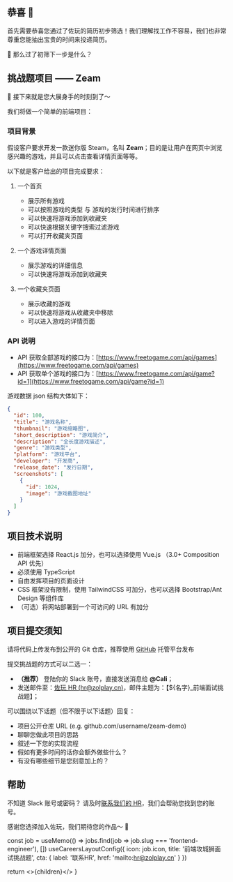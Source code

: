 


<NextSeo title="前端攻城狮面试挑战题" />

## 恭喜 🎉

首先需要恭喜您通过了佐玩的简历初步筛选！我们理解找工作不容易，我们也非常尊重您能抽出宝贵的时间来投递简历。

🤔 那么过了初筛下一步是什么？

## 挑战题项目 —— Zeam

💪 接下来就是您大展身手的时刻到了～

我们将做一个简单的前端项目：

### 项目背景

假设客户要求开发一款迷你版 Steam，名叫 **Zeam**；目的是让用户在网页中浏览感兴趣的游戏，并且可以点击查看详情页面等等。

以下就是客户给出的项目完成要求：

1. 一个首页

   - 展示所有游戏
   - 可以按照游戏的类型 与 游戏的发行时间进行排序
   - 可以快速将游戏添加到收藏夹
   - 可以快速根据关键字搜索过滤游戏
   - 可以打开收藏夹页面

2. 一个游戏详情页面

   - 展示游戏的详细信息
   - 可以快速将游戏添加到收藏夹

3. 一个收藏夹页面
   - 展示收藏的游戏
   - 可以快速将游戏从收藏夹中移除
   - 可以进入游戏的详情页面

### API 说明

- API 获取全部游戏的接口为：[https://www.freetogame.com/api/games](https://www.freetogame.com/api/games)
- API 获取单个游戏的接口为：[https://www.freetogame.com/api/game?id=1](https://www.freetogame.com/api/game?id=1)

游戏数据 json 结构大体如下：

```json
{
  "id": 100,
  "title": "游戏名称",
  "thumbnail": "游戏缩略图",
  "short_description": "游戏简介",
  "description": "全长度游戏描述",
  "genre": "游戏类型",
  "platform": "游戏平台",
  "developer": "开发商",
  "release_date": "发行日期",
  "screenshots": [
    {
      "id": 1024,
      "image": "游戏截图地址"
    }
  ]
}
```

## 项目技术说明

- 前端框架选择 React.js 加分，也可以选择使用 Vue.js （3.0+ Composition API 优先）
- 必须使用 TypeScript
- 自由发挥项目的页面设计
- CSS 框架没有限制，使用 TailwindCSS 可加分，也可以选择 Bootstrap/Ant Design 等组件库
- （可选）将网站部署到一个可访问的 URL 有加分

## 项目提交须知

请将代码上传发布到公开的 Git 仓库，推荐使用 <GithubIcon className="inline w-5 h-5" /> [GitHub](https://github.com) 托管平台发布

提交挑战题的方式可以二选一：

- **（推荐）** 登陆你的 <IoLogoSlack className="inline w-5 h-5" /> Slack 账号，直接发送消息给 **@Cali**；
- 发送邮件至：[佐玩 HR (hr@zolplay.cn)](mailto:hr@zolplay.cn)，邮件主题为：【$\{名字\}\_前端面试挑战题】；

可以围绕以下话题（但不限于以下话题）回复：

- 项目公开仓库 URL (e.g. github.com/username/zeam-demo)
- 聊聊您做此项目的思路
- 叙述一下您的实现流程
- 假如有更多时间的话你会额外做些什么？
- 有没有哪些细节是您刻意加上的？

## 帮助

不知道 <IoLogoSlack className="inline w-5 h-5" /> Slack 账号或密码？
请及时[联系我们的 HR](mailto:hr@zolplay.cn)，我们会帮助您找到您的账号。

感谢您选择加入佐玩，我们期待您的作品～ 👋

  const job = useMemo(() => jobs.find(job => job.slug === 'frontend-engineer'), [])
  useCareersLayoutConfig({
    icon: job.icon,
    title: '前端攻城狮面试挑战题',
    cta: { label: '联系HR', href: 'mailto:hr@zolplay.cn' }
  })

return <>{children}</>
}
